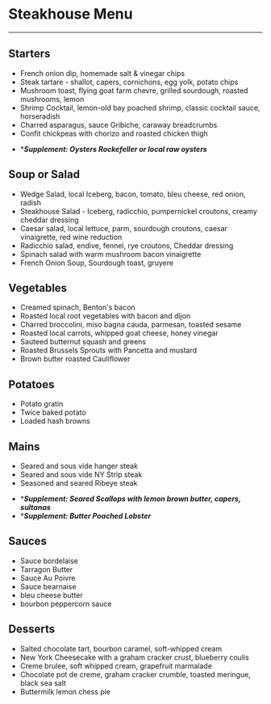 

# Steakhouse Menu
---


## Starters

- French onion dip, homemade salt & vinegar chips
- Steak tartare - shallot, capers, cornichons, egg yolk, potato chips
- Mushroom toast, flying goat farm chevre, grilled sourdough, roasted mushrooms, lemon
- Shrimp Cocktail, lemon-old bay poached shrimp, classic cocktail sauce, horseradish
- Charred asparagus, sauce Gribiche, caraway breadcrumbs
- Confit chickpeas with chorizo and roasted chicken thigh

* *_**Supplement: Oysters Rockefeller or local raw oysters**_

## Soup or Salad

- Wedge Salad, local Iceberg, bacon, tomato, bleu cheese, red onion, radish
- Steakhouse Salad - Iceberg, radicchio, pumpernickel croutons, creamy cheddar dressing
- Caesar salad, local lettuce, parm, sourdough croutons, caesar vinaigrette, red wine reduction
- Radicchio salad, endive, fennel, rye croutons, Cheddar dressing
- Spinach salad with warm mushroom bacon vinaigrette
- French Onion Soup, Sourdough toast, gruyere

## Vegetables

- Creamed spinach, Benton's bacon
- Roasted local root vegetables with bacon and dijon
- Charred broccolini, miso bagna cauda, parmesan, toasted sesame
- Roasted local carrots, whipped goat cheese, honey vinegar
- Sauteed butternut squash and greens
- Roasted Brussels Sprouts with Pancetta and mustard
- Brown butter roasted Cauliflower

## Potatoes

- Potato gratin
- Twice baked potato
- Loaded hash browns

## Mains

- Seared and sous vide hanger steak
- Seared and sous vide NY Strip steak
- Seasoned and seared Ribeye steak

* *_**Supplement: Seared Scallops with lemon brown butter, capers, sultanas**_
* *_**Supplement: Butter Poached Lobster**_

## Sauces

- Sauce bordelaise
- Tarragon Butter
- Sauce Au Poivre
- Sauce bearnaise
- bleu cheese butter
- bourbon peppercorn sauce

## Desserts

- Salted chocolate tart, bourbon caramel, soft-whipped cream
- New York Cheesecake with a graham cracker crust, blueberry coulis
- Creme brulee, soft whipped cream, grapefruit marmalade
- Chocolate pot de creme, graham cracker crumble, toasted meringue, black sea salt
- Buttermilk lemon chess pie
